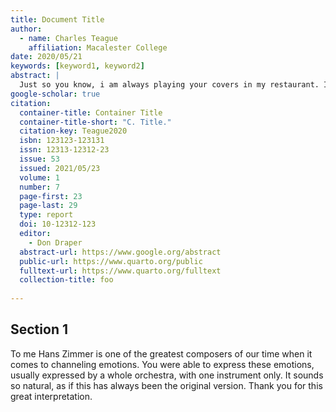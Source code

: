 ```yaml
---
title: Document Title
author:
  - name: Charles Teague
    affiliation: Macalester College
date: 2020/05/21
keywords: [keyword1, keyword2]
abstract: |
  Just so you know, i am always playing your covers in my restaurant. Its snowing now, everything is calm. Everyone is quiet, drinking their teas and coffees. Fire is burning and the woods are cracking. The river flows below and everyone is looking outside the window. Your covers bring memories to people, it makes them think about life. You sir are not only playing a guitar, you are hitting every single note in our minds. Thank you for your hard work and dedication.
google-scholar: true
citation:
  container-title: Container Title
  container-title-short: "C. Title."
  citation-key: Teague2020
  isbn: 123123-123131
  issn: 12313-12312-23
  issue: 53
  issued: 2021/05/23
  volume: 1
  number: 7
  page-first: 23
  page-last: 29
  type: report
  doi: 10-12312-123
  editor:
    - Don Draper
  abstract-url: https://www.google.org/abstract
  public-url: https://www.quarto.org/public
  fulltext-url: https://www.quarto.org/fulltext
  collection-title: foo
  
---
```


## Section 1

To me Hans Zimmer is one of the greatest composers of our time when it comes to channeling emotions. You were able to express these emotions, usually expressed by a whole orchestra, with one instrument only. It sounds so natural, as if this has always been the original version.
Thank you for this great interpretation.